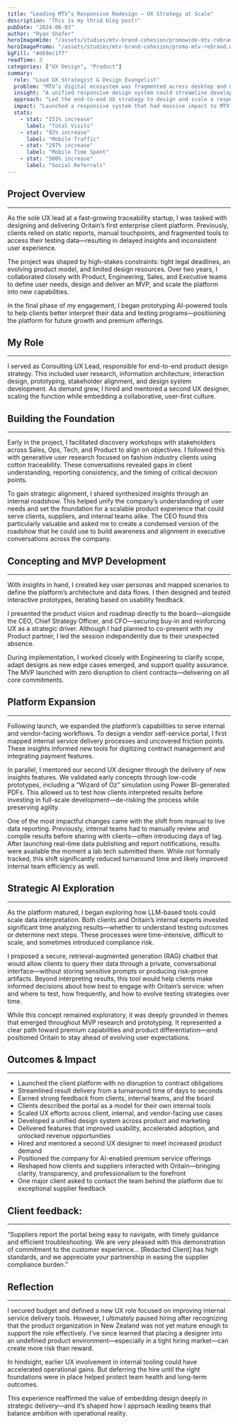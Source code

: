 ```yaml
---
title: "Leading MTV’s Responsive Redesign – UX Strategy at Scale"
description: "This is my thrid blog post!"
pubDate: "2024-06-03"
author: "Ryan Shafer"
heroImageWide: "/assets/studies/mtv-brand-cohesion/promowide-mtv-rebrand.webp"
heroImagePromo: "/assets/studies/mtv-brand-cohesion/promo-mtv-rebrand.webp"
bgFill: "#d69ec1ff"
readTime: 3
categories: ["UX Design", "Product"]
summary:
  role: "Lead UX Strategist & Design Evangelist"
  problem: "MTV’s digital ecosystem was fragmented across desktop and mobile, leading to inconsistent user experiences, redundant workflows, and technical inefficiencies."
  insight: "A unified responsive design system could streamline development, align branding, and improve usability across platforms and devices."
  approach: "Led the end-to-end UX strategy to design and scale a responsive platform across MTV, VH1, CMT, and Logo—aligning cross-functional teams and pioneering ad solutions compatible with responsive environments."
  impact: "Launched a responsive system that had massive impact to MTV.com."
  stats:
    - stat: "151% increase"
      label: "Total Visits"
    - stat: "92% increase"
      label: "Mobile Traffic"
    - stat: "297% increase"
      label: "Mobile Time Spent"
    - stat: "500% increase"
      label: "Social Referrals"
---
```


## Project Overview
---

As the sole UX lead at a fast-growing traceability startup, I was tasked with designing and delivering Oritain’s first enterprise client platform. Previously, clients relied on static reports, manual touchpoints, and fragmented tools to access their testing data—resulting in delayed insights and inconsistent user experience.

The project was shaped by high-stakes constraints: tight legal deadlines, an evolving product model, and limited design resources. Over two years, I collaborated closely with Product, Engineering, Sales, and Executive teams to define user needs, design and deliver an MVP, and scale the platform into new capabilities.

In the final phase of my engagement, I began prototyping AI-powered tools to help clients better interpret their data and testing programs—positioning the platform for future growth and premium offerings.

<ImageWithStyle src="/assets/studies/first-post/example-image.jpg" largeSrc="/assets/ryan-shafer.jpg" alt="Redesigned MTV logo with punch through for content" />

## My Role
---
I served as Consulting UX Lead, responsible for end-to-end product design strategy. This included user research, information architecture, interaction design, prototyping, stakeholder alignment, and design system development. As demand grew, I hired and mentored a second UX designer, scaling the function while embedding a collaborative, user-first culture.

## Building the Foundation
---

Early in the project, I facilitated discovery workshops with stakeholders across Sales, Ops, Tech, and Product to align on objectives. I followed this with generative user research focused on fashion industry clients using cotton traceability. These conversations revealed gaps in client understanding, reporting consistency, and the timing of critical decision points.

To gain strategic alignment, I shared synthesized insights through an internal roadshow. This helped unify the company’s understanding of user needs and set the foundation for a scalable product experience that could serve clients, suppliers, and internal teams alike. The CEO found this particularly valuable and asked me to create a condensed version of the roadshow that he could use to build awareness and alignment in executive conversations across the company.

## Concepting and MVP Development
---

With insights in hand, I created key user personas and mapped scenarios to define the platform’s architecture and data flows. I then designed and tested interactive prototypes, iterating based on usability feedback.

I presented the product vision and roadmap directly to the board—alongside the CEO, Chief Strategy Officer, and CFO—securing buy-in and reinforcing UX as a strategic driver. Although I had planned to co-present with my Product partner, I led the session independently due to their unexpected absence.

During implementation, I worked closely with Engineering to clarify scope, adapt designs as new edge cases emerged, and support quality assurance. The MVP launched with zero disruption to client contracts—delivering on all core commitments.

## Platform Expansion
---

Following launch, we expanded the platform’s capabilities to serve internal and vendor-facing workflows. To design a vendor self-service portal, I first mapped internal service delivery processes and uncovered friction points. These insights informed new tools for digitizing contract management and integrating payment features.

In parallel, I mentored our second UX designer through the delivery of new insights features. We validated early concepts through low-code prototypes, including a “Wizard of Oz” simulation using Power BI-generated PDFs. This allowed us to test how clients interpreted results before investing in full-scale development—de-risking the process while preserving agility.

One of the most impactful changes came with the shift from manual to live data reporting. Previously, internal teams had to manually review and compile results before sharing with clients—often introducing days of lag. After launching real-time data publishing and report notifications, results were available the moment a lab tech submitted them. While not formally tracked, this shift significantly reduced turnaround time and likely improved internal team efficiency as well.

## Strategic AI Exploration
---

As the platform matured, I began exploring how LLM-based tools could scale data interpretation. Both clients and Oritain’s internal experts invested significant time analyzing results—whether to understand testing outcomes or determine next steps. These processes were time-intensive, difficult to scale, and sometimes introduced compliance risk.

I proposed a secure, retrieval-augmented generation (RAG) chatbot that would allow clients to query their data through a private, conversational interface—without storing sensitive prompts or producing risk-prone artifacts. Beyond interpreting results, this tool would help clients make informed decisions about how best to engage with Oritain’s service: when and where to test, how frequently, and how to evolve testing strategies over time.

While this concept remained exploratory, it was deeply grounded in themes that emerged throughout MVP research and prototyping. It represented a clear path toward premium capabilities and product differentiation—and positioned Oritain to stay ahead of evolving user expectations.

## Outcomes & Impact
---

- Launched the client platform with no disruption to contract obligations
- Streamlined result delivery from a turnaround time of days to seconds
- Earned strong feedback from clients, internal teams, and the board
- Clients described the portal as a model for their own internal tools
- Scaled UX efforts across client, internal, and vendor-facing use cases
- Developed a unified design system across product and marketing
- Delivered features that improved usability, accelerated adoption, and unlocked revenue opportunities
- Hired and mentored a second UX designer to meet increased product demand
- Positioned the company for AI-enabled premium service offerings
- Reshaped how clients and suppliers interacted with Oritain—bringing clarity, transparency, and professionalism to the forefront
- One major client asked to contact the team behind the platform due to exceptional supplier feedback

## Client feedback:
---

“Suppliers report the portal being easy to navigate, with timely guidance and efficient troubleshooting. We are very pleased with this demonstration of commitment to the customer experience… \[Redacted Client\] has high standards, and we appreciate your partnership in easing the supplier compliance burden.”

## Reflection
---

I secured budget and defined a new UX role focused on improving internal service delivery tools. However, I ultimately paused hiring after recognizing that the product organization in New Zealand was not yet mature enough to support the role effectively. I’ve since learned that placing a designer into an undefined product environment—especially in a tight hiring market—can create more risk than reward.

In hindsight, earlier UX involvement in internal tooling could have accelerated operational gains. But deferring the hire until the right foundations were in place helped protect team health and long-term outcomes.

This experience reaffirmed the value of embedding design deeply in strategic delivery—and it’s shaped how I approach leading teams that balance ambition with operational reality.